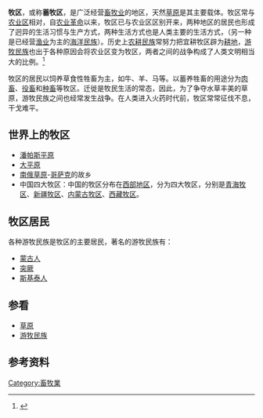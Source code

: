 '''牧区'''，或称'''蓄牧区'''，是广泛经营[[畜牧业|畜牧业]]的地区，天然[[草原|草原]]是其主要载体。牧区常与[[农业区|农业区]]相对，自[[农业革命|农业革命]]以来，牧区已与农业区区别开来，两种地区的居民也形成了迥异的生活习惯与生产方式，两种生活方式也是人类主要的生活方式，（另一种是已经营[[渔业|渔业]]为主的[[海洋民族|海洋民族]]）。历史上[[农耕民族|农耕民族]]常努力把宜耕牧区辟为[[耕地|耕地]]，[[游牧民族|游牧民族]]也出于各种原因会将农业区变为牧区，两者之间的战争构成了人类文明相当大的比例。<ref>{{Cite web |url=http://military.china.com/zh_cn/dljl/yuanchao/01/11044668/20090925/15652662.html |title=存档副本 |accessdate=2010-01-26 |archiveurl=https://web.archive.org/web/20091023141552/http://military.china.com/zh_cn/dljl/yuanchao/01/11044668/20090925/15652662.html |archivedate=2009-10-23 |deadurl=yes }}</ref>

牧区的居民以饲养草食性牲畜为主，如牛、羊、马等。以蓄养牲畜的用途分为[[肉畜|肉畜]]、[[役畜|役畜]]和[[种畜|种畜]]等牧区。迁徙是牧民生活的常态，因此，为了争夺水草丰美的草原，游牧民族之间也经常发生战争。在人类进入火药时代前，牧区常常征伐不息，干戈难平。

==世界上的牧区==
*[[潘帕斯平原|潘帕斯平原]]
*[[大平原|大平原]]
*[[南俄草原|南俄草原]]-[[哥萨克|哥萨克]]的故乡
*中国四大牧区：中国的牧区分布在[[西部地区|西部地区]]，分为四大牧区，分别是[[青海牧区|青海牧区]]、[[新疆牧区|新疆牧区]]、[[内蒙古牧区|内蒙古牧区]]、[[西藏牧区|西藏牧区]]。

== 牧区居民 ==
各种游牧民族是牧区的主要居民，著名的游牧民族有：
*[[蒙古人|蒙古人]]
*[[突厥|突厥]]
*[[斯基泰人|斯基泰人]]
== 参看 ==
*[[草原|草原]]
*[[游牧民族|游牧民族]]
== 参考资料 ==
<references />

[[Category:畜牧業|Category:畜牧業]]